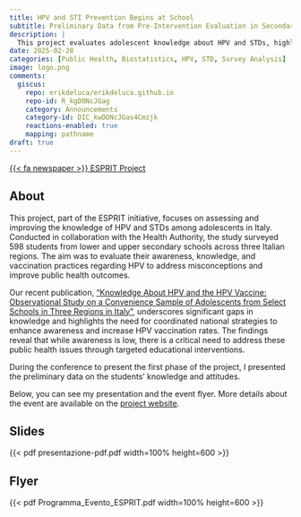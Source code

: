 ```yaml
---
title: HPV and STI Prevention Begins at School  
subtitle: Preliminary Data from Pre-Intervention Evaluation in Secondary Schools  
description: |
  This project evaluates adolescent knowledge about HPV and STDs, highlighting gaps in awareness and vaccination practices.  
date: 2025-02-28  
categories: [Public Health, Biostatistics, HPV, STD, Survey Analysis]  
image: logo.png  
comments:
  giscus:
    repo: erikdeluca/erikdeluca.github.io
    repo-id: R_kgDONcJGag
    category: Announcements
    category-id: DIC_kwDONcJGas4Cmzjk
    reactions-enabled: true
    mapping: pathname
draft: true
---
```


[{{< fa newspaper >}} ESPRIT Project](https://www.progettoesprit.it/){.btn target="_blank"}

## About

This project, part of the ESPRIT initiative, focuses on assessing and improving the knowledge of HPV and STDs among adolescents in Italy. Conducted in collaboration with the Health Authority, the study surveyed 598 students from lower and upper secondary schools across three Italian regions. The aim was to evaluate their awareness, knowledge, and vaccination practices regarding HPV to address misconceptions and improve public health outcomes.

Our recent publication, ["Knowledge About HPV and the HPV Vaccine: Observational Study on a Convenience Sample of Adolescents from Select Schools in Three Regions in Italy"](https://www.mdpi.com/2076-393X/13/3/227#), underscores significant gaps in knowledge and highlights the need for coordinated national strategies to enhance awareness and increase HPV vaccination rates. The findings reveal that while awareness is low, there is a critical need to address these public health issues through targeted educational interventions.

During the conference to present the first phase of the project, I presented the preliminary data on the students' knowledge and attitudes.

Below, you can see my presentation and the event flyer. More details about the event are available on the [project website](https://www.progettoesprit.it/).

## Slides

{{< pdf presentazione-pdf.pdf width=100% height=600 >}}

## Flyer

{{< pdf Programma_Evento_ESPRIT.pdf width=100% height=600 >}}